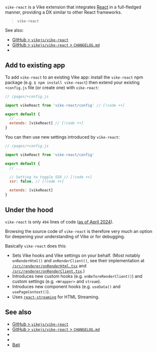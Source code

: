 
`vike-react` is a <Link href="/extensions">Vike extension</Link> that integrates [React](https://react.dev) in a full-fledged manner, providing a DX similar to other React frameworks.

> <UseBati>`vike-react`</UseBati>

See also:
- [GitHub > `vikejs/vike-react`](https://github.com/vikejs/vike-react)
- [GitHub > `vikejs/vike-react` > `CHANGELOG.md`](https://github.com/vikejs/vike-react/blob/main/packages/vike-react/CHANGELOG.md)
- <Link href="/react" />


## Add to existing app

To add `vike-react` to an existing Vike app: install the `vike-react` npm package (e.g. `$ npm install vike-react`) then extend your existing `+config.js` file (or create one) with `vike-react`:

```js
// /pages/+config.js

import vikeReact from 'vike-react/config' // [!code ++]

export default {
  // ...
  extends: [vikeReact] // [!code ++]
}
```

You can then use <Link href="#under-the-hood">new settings introduced by `vike-react`</Link>:

```js
// /pages/+config.js

import vikeReact from 'vike-react/config'

export default {
  // ...

  // Setting to toggle SSR // [!code ++]
  ssr: false, // [!code ++]

  extends: [vikeReact]
}
```


## Under the hood

`vike-react` is only `494` lines of code ([as of April 2024](https://gist.github.com/brillout/6267ecb8c996fb4a401985106cc81936)).

Browsing the source code of `vike-react` is therefore very much an option for deepening your understanding of Vike or for debugging.

Basically `vike-react` does this:
- Sets <Link href="/hooks">Vike hooks</Link> and <Link href="/settings">Vike settings</Link> on your behalf. (Most notably <Link href="/onRenderHtml">`onRenderHtml()`</Link> and <Link href="/onRenderClient">`onRenderClient()`</Link>, see their implementation at
  [`/src/renderer/onRenderHtml.tsx`](https://github.com/vikejs/vike-react/blob/main/packages/vike-react/src/renderer/onRenderHtml.tsx)
  and
  [`/src/renderer/onRenderClient.tsx`](https://github.com/vikejs/vike-react/blob/main/packages/vike-react/src/renderer/onRenderClient.tsx).)
- Introduces new <Link href="/meta">custom hooks</Link> (e.g. <Link href="/onBeforeRenderClient">`onBeforeRenderClient()`</Link>) and <Link href="/meta">custom settings</Link> (e.g. <Link href="/Wrapper">`<Wrapper>`</Link> and <Link href="/stream">`stream`</Link>).
- Introduces new component hooks (e.g. <Link href="/useData">`useData()`</Link> and <Link href="/usePageContext">`usePageContext()`</Link>).
- Uses [`react-streaming`](https://github.com/brillout/react-streaming) for <Link href="/streaming">HTML Streaming</Link>.


## See also

- [GitHub > `vikejs/vike-react`](https://github.com/vikejs/vike-react)
- [GitHub > `vikejs/vike-react` > `CHANGELOG.md`](https://github.com/vikejs/vike-react/blob/main/packages/vike-react/CHANGELOG.md)
- <Link href="/react" />
- <Link href="/nextjs" />
- [Bati](https://batijs.dev)
